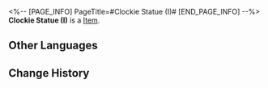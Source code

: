 <%-- [PAGE_INFO]
PageTitle=#Clockie Statue (I)#
[END_PAGE_INFO] --%>
{{Item Infobox
|id          = 252445
|image       = Item Clockie Statue (I).png{{subst:void|<!--$UPLOAD:<<SpriteOutput/Quest/PlanetFes/SwapCardPic/SwapCardPiece/4004_1.png>-<Item Clockie Statue (I).png>-<Item Icons>>-->}}
|type        = 
|invCategory = 
|rarity      = 5
|effect      = 
|description = Complete a Memory Card set to gain buffs.
}}
{{Description|The trailblazing memories deep in your mind will provide inspiration to the game once you recall it in full.}}
'''Clockie Statue (I)''' is a [[Item]].

==Other Languages==
{{Other Languages
|en   = Clockie Statue (I)
|zhs  = 钟表小子雕像-Ⅰ
|zht  = 鐘錶小子雕像-Ⅰ
|ja   = クロックボーイの像-I
|ko   = 시계 소년 조각상-Ⅰ
|es   = Estatua de Relojito&nbsp;I
|fr   = Statue de Chronou (I)
|ru   = Статуя Часика I
|th   = รูปปั้นเจ้าหนูนาฬิกา I
|vi   = Tượng Cậu Bé Đồng Hồ-I
|de   = Clockies Statue (I)
|id   = Patung Clockie I
|pt   = Estátua do Relogin (I)
}}

==Change History==
{{Change History|3.2}}